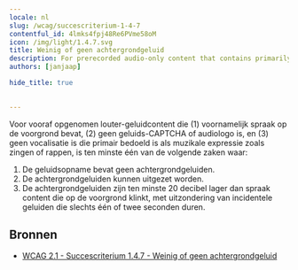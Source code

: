 ```yaml
---
locale: nl
slug: /wcag/succescriterium-1-4-7
contentful_id: 4lmks4fpj48Re6PVme58oM
icon: /img/light/1.4.7.svg
title: Weinig of geen achtergrondgeluid
description: For prerecorded audio-only content that contains primarily speech in the foreground, is not an audio CAPTCHA or audio logo, and is not vocalization intended to be primarily musical expression such as singing or rapping, some rules apply.
authors: [janjaap]

hide_title: true

	
---
```


<Hero
  title="Weinig of geen achtergrondgeluid"
  icon="/img/light/1.4.7.svg"
  prefix="Succescriterium 1.4.7"
  suffix="Niveau AAA"
/>

Voor vooraf opgenomen louter-geluidcontent die (1) voornamelijk spraak op de voorgrond bevat, (2) geen geluids-CAPTCHA of audiologo is, en (3) geen vocalisatie is die primair bedoeld is als muzikale expressie zoals zingen of rappen, is ten minste één van de volgende zaken waar:

1. De geluidsopname bevat geen achtergrondgeluiden.
2. De achtergrondgeluiden kunnen uitgezet worden.
3. De achtergrondgeluiden zijn ten minste 20 decibel lager dan spraak content die op de voorgrond klinkt, met uitzondering van incidentele geluiden die slechts één of twee seconden duren. 

## Bronnen

- [WCAG 2.1 - Succescriterium 1.4.7 - Weinig of geen achtergrondgeluid](https://www.w3.org/Translations/WCAG21-nl/#weinig-of-geen-achtergrondgeluid)